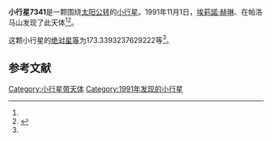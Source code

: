 {{Infobox planet
| bgcolour = #FFFFC0
| name = 小行星7341
| symbol = 
| image = 
| caption = 
| discovery = yes
| discovery_ref = 
| discoverer = [[埃莉諾·赫琳|埃莉諾·赫琳]]、{{link-en|肯尼斯·J·劳伦斯|Kenneth J. Lawrence}}
| discovery_site = [[帕洛马山|帕洛马山]] 
| discovered = 1991年11月1日
| designations = yes
| mp_name = 
| named_after = 
| alt_names = 1991 VK/ 1981 UX12 / 1991 TS1
| mp_category = [[阿波罗型小行星|阿波罗型小行星]]
| orbit_ref = <ref name="a">[http://ssd.jpl.nasa.gov/sbdb.cgi?sstr=7341 7341] {{Wayback|url=http://ssd.jpl.nasa.gov/sbdb.cgi?sstr=7341 |date=20210310052500 }}，小行星數據庫瀏覽器（JPL Small-Body Database Browser）－[[美国国家航空航天局|美国国家航空航天局]]喷气推进实验室</ref>
| epoch = 2456400.5（2013年4月18日更新）
| aphelion = {{convert|2.775349477532336|AU|km|3|abbr=on|lk=out}}
| perihelion = {{convert|.9088001302022397|AU|km|3|abbr=on}}
| semimajor = {{convert|1.842074803867288|AU|km|3|abbr=on}}
| eccentricity = 0.5066432
| period = 913.1861588日<br />2.5[[儒略年|儒略年]]
| avg_speed = 
| inclination = 5.419600399734565
| asc_node = 294.8726651775705
| mean_anomaly = 
| arg_peri = 173.3393237629222
| satellites = 
| physical_characteristics = yes
| dimensions = 
| mass = 
| density = 
| surface_grav = 
| escape_velocity = 
| sidereal_day = 
| axial_tilt = 
| pole_ecliptic_lat = 
| pole_ecliptic_lon = 
| albedo = 
| temperatures= 
| temp_name1 = 
| mean_temp_1 = 
| max_temp_1 = 
| temp_name2 = 
| max_temp_2 = 
| spectral_type = 
| abs_magnitude = 173.3393237629222
}}

'''小行星7341'''是一颗围绕[[太阳|太阳]][[公转|公转]]的[[小行星|小行星]]。1991年11月1日，[[埃莉諾·赫琳|埃莉諾·赫琳]]、{{link-en|肯尼斯·J·劳伦斯|Kenneth J. Lawrence}}在帕洛马山发现了此天体<ref name="a" /><ref>{{cite news|title=小行星列表|url=http://cfa-www.harvard.edu/iau/lists/NumberedMPs.txt|accessdate=2013-07-08|newspaper=哈佛大学|archive-date=2008-05-17|archive-url=https://web.archive.org/web/20080517010638/http://cfa-www.harvard.edu/iau/lists/NumberedMPs.txt|dead-url=no}}</ref>。

这颗小行星的[[绝对星等|绝对星等]]为173.3393237629222等<ref name="a" />。

==参考文献==
{{reflist}}
{{Minor Planet Number|[[小行星7340|小行星7340]]|[[小行星7342|小行星7342]]}}

{{小天体}}
{{asteroid-stub}}

[[Category:小行星带天体|Category:小行星带天体]]
[[Category:1991年发现的小行星|Category:1991年发现的小行星]]